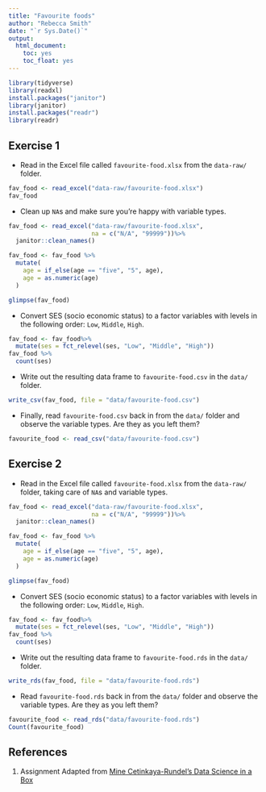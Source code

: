 ```yaml
---
title: "Favourite foods"
author: "Rebecca Smith"
date: "`r Sys.Date()`"
output: 
  html_document: 
    toc: yes
    toc_float: yes
---
```


```r
library(tidyverse)
library(readxl)
install.packages("janitor")
library(janitor)
install.packages("readr")
library(readr)
```

## Exercise 1

* Read in the Excel file called `favourite-food.xlsx` from the `data-raw/` folder.

```r
fav_food <- read_excel("data-raw/favourite-food.xlsx")
fav_food
```

* Clean up `NA`s and make sure you're happy with variable types.

```r
fav_food <- read_excel("data-raw/favourite-food.xlsx",
                       na = c("N/A", "99999"))%>%
  janitor::clean_names()

fav_food <- fav_food %>%
  mutate(
    age = if_else(age == "five", "5", age),
    age = as.numeric(age)
  )

glimpse(fav_food)
```

* Convert SES (socio economic status) to a factor variables with levels in the 
following order: `Low`, `Middle`, `High`.

```r
fav_food <- fav_food%>%
  mutate(ses = fct_relevel(ses, "Low", "Middle", "High"))
fav_food %>%
  count(ses)
```

* Write out the resulting data frame to `favourite-food.csv` in the `data/` folder.

```r
write_csv(fav_food, file = "data/favourite-food.csv")
```

* Finally, read `favourite-food.csv` back in from the `data/` folder and 
observe the variable types. Are they as you left them?

```r
favourite_food <- read_csv("data/favourite-food.csv")
```

## Exercise 2

* Read in the Excel file called `favourite-food.xlsx` from the `data-raw/` folder, 
taking care of `NA`s and variable types.

```r
fav_food <- read_excel("data-raw/favourite-food.xlsx",
                       na = c("N/A", "99999"))%>%
  janitor::clean_names()

fav_food <- fav_food %>%
  mutate(
    age = if_else(age == "five", "5", age),
    age = as.numeric(age)
  )

glimpse(fav_food)
```

* Convert SES (socio economic status) to a factor variables with levels in the 
following order: `Low`, `Middle`, `High`.

```r
fav_food <- fav_food%>%
  mutate(ses = fct_relevel(ses, "Low", "Middle", "High"))
fav_food %>%
  count(ses)
```

* Write out the resulting data frame to `favourite-food.rds` in the `data/` folder.

```r
write_rds(fav_food, file = "data/favourite-food.rds")
```

* Read `favourite-food.rds` back in from the `data/` folder and observe the 
variable types. Are they as you left them?

```r
favourite_food <- read_rds("data/favourite-food.rds")
Count(favourite_food)
```

## References {#references}
1. Assignment Adapted from [Mine Cetinkaya-Rundel's Data Science in a Box](https://github.com/rstudio-education/datascience-box)